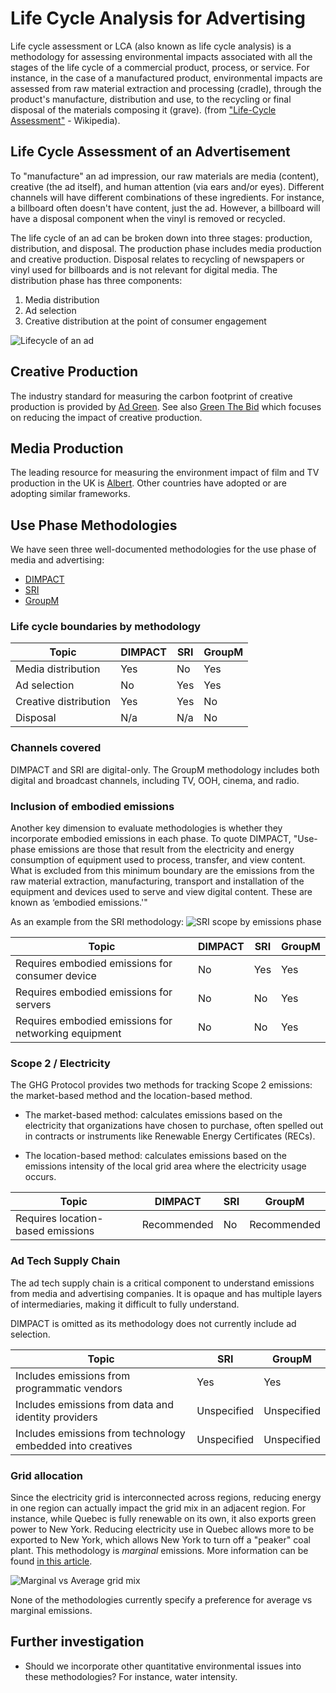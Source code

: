 # Life Cycle Analysis for Advertising

Life cycle assessment or LCA (also known as life cycle analysis) is a methodology for assessing environmental impacts associated with all the stages of the life cycle of a commercial product, process, or service. For instance, in the case of a manufactured product, environmental impacts are assessed from raw material extraction and processing (cradle), through the product's manufacture, distribution and use, to the recycling or final disposal of the materials composing it (grave). (from ["Life-Cycle Assessment"](https://en.wikipedia.org/wiki/Life-cycle_assessment) - Wikipedia).

## Life Cycle Assessment of an Advertisement

To "manufacture" an ad impression, our raw materials are media (content), creative (the ad itself), and human attention (via ears and/or eyes). Different channels will have different combinations of these ingredients. For instance, a billboard often doesn't have content, just the ad. However, a billboard will have a disposal component when the vinyl is removed or recycled.

The life cycle of an ad can be broken down into three stages: production, distribution, and disposal. The production phase includes media production and creative production. Disposal relates to recycling of newspapers or vinyl used for billboards and is not relevant for digital media. The distribution phase has three components:

1. Media distribution
1. Ad selection
1. Creative distribution at the point of consumer engagement

![Lifecycle of an ad](images/lca_ad.png)

## Creative Production

The industry standard for measuring the carbon footprint of creative production is provided by [Ad Green](https://weareadgreen.org). See also [Green The Bid](https://www.greenthebid.earth) which focuses on reducing the impact of creative production.

## Media Production

The leading resource for measuring the environment impact of film and TV production in the UK is [Albert](https://wearealbert.org). Other countries have adopted or are adopting similar frameworks.

## Use Phase Methodologies

We have seen three well-documented methodologies for the use phase of media and advertising:

- [DIMPACT](https://dimpact.org/publications)
- [SRI](https://www.sri-france.org/wp-content/uploads/2021/11/SRI_Calculating-the-carbon-footprint_VF.pdf)
- [GroupM](https://www.groupm.com/media-decarbonization-framework-groupm/)

### Life cycle boundaries by methodology

| Topic                 | DIMPACT | SRI | GroupM |
| --------------------- | ------- | --- | ------ |
| Media distribution    | Yes     | No  | Yes    |
| Ad selection          | No      | Yes | Yes    |
| Creative distribution | Yes     | Yes | No     |
| Disposal              | N/a     | N/a | No     |

### Channels covered

DIMPACT and SRI are digital-only. The GroupM methodology includes both digital and broadcast channels, including TV, OOH, cinema, and radio.

### Inclusion of embodied emissions

Another key dimension to evaluate methodologies is whether they incorporate embodied emissions in each phase. To quote DIMPACT, "Use-phase emissions are those that result from the electricity and energy consumption of equipment used to process, transfer, and view content. What is excluded from this minimum boundary are the emissions from the raw material extraction, manufacturing, transport and installation of the equipment and devices used to serve and view digital content. These are known as ‘embodied emissions.'"

As an example from the SRI methodology:
![SRI scope by emissions phase](images/sri_phases.png)

| Topic                                                | DIMPACT | SRI | GroupM |
| ---------------------------------------------------- | ------- | --- | ------ |
| Requires embodied emissions for consumer device      | No      | Yes | Yes    |
| Requires embodied emissions for servers              | No      | No  | Yes    |
| Requires embodied emissions for networking equipment | No      | No  | Yes    |

### Scope 2 / Electricity

The GHG Protocol provides two methods for tracking Scope 2 emissions: the market-based method and the location-based method.

- The market-based method: calculates emissions based on the electricity that organizations have chosen to purchase, often spelled out in contracts or instruments like Renewable Energy Certificates (RECs).

- The location-based method: calculates emissions based on the emissions intensity of the local grid area where the electricity usage occurs.

| Topic                             | DIMPACT     | SRI | GroupM      |
| --------------------------------- | ----------- | --- | ----------- |
| Requires location-based emissions | Recommended | No  | Recommended |

### Ad Tech Supply Chain

The ad tech supply chain is a critical component to understand emissions from media and advertising companies. It is opaque and has multiple layers of intermediaries, making it difficult to fully understand.

DIMPACT is omitted as its methodology does not currently include ad selection.

| Topic                                                      | SRI         | GroupM      |
| ---------------------------------------------------------- | ----------- | ----------- |
| Includes emissions from programmatic vendors               | Yes         | Yes         |
| Includes emissions from data and identity providers        | Unspecified | Unspecified |
| Includes emissions from technology embedded into creatives | Unspecified | Unspecified |

### Grid allocation

Since the electricity grid is interconnected across regions, reducing energy in one region can actually impact the grid mix in an adjacent region. For instance, while Quebec is fully renewable on its own, it also exports green power to New York. Reducing electricity use in Quebec allows more to be exported to New York, which allows New York to turn off a "peaker" coal plant. This methodology is _marginal_ emissions. More information can be found [in this article](https://adgefficiency.com/energy-basics-average-vs-marginal-carbon-emissions/).

![Marginal vs Average grid mix](images/marginal_vs_average.jpg)

None of the methodologies currently specify a preference for average vs marginal emissions.

## Further investigation

- Should we incorporate other quantitative environmental issues into these methodologies? For instance, water intensity.
